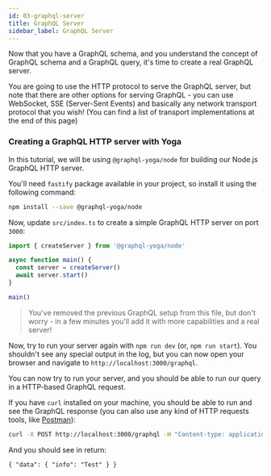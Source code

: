 ```yaml
---
id: 03-graphql-server
title: GraphQL Server
sidebar_label: GraphQL Server
---
```


Now that you have a GraphQL schema, and you understand the concept of GraphQL schema and a GraphQL query, it's time to create a real GraphQL server.

You are going to use the HTTP protocol to serve the GraphQL server, but note that there are other options for serving GraphQL - you can use WebSocket, SSE (Server-Sent Events) and basically any network transport protocol that you wish! (You can find a list of transport implementations at the end of this page)

### Creating a GraphQL HTTP server with Yoga

In this tutorial, we will be using `@graphql-yoga/node` for building our Node.js GraphQL HTTP server.

<Instruction>

You'll need `fastify` package available in your project, so install it using the following command:

```bash
npm install --save @graphql-yoga/node
```

</Instruction>

<Instruction>

Now, update `src/index.ts` to create a simple GraphQL HTTP server on port `3000`:

```typescript
import { createServer } from '@graphql-yoga/node'

async function main() {
  const server = createServer()
  await server.start()
}

main()
```

</Instruction>

> You've removed the previous GraphQL setup from this file, but don't worry - in a few minutes you'll add it with more capabilities and a real server!

Now, try to run your server again with `npm run dev` (or, `npm run start`). You shouldn't see any special output in the log, but you can now open your browser and navigate to `http://localhost:3000/graphql`.

You can now try to run your server, and you should be able to run our query in a HTTP-based GraphQL request.

<Instruction>

If you have `curl` installed on your machine, you should be able to run and see the GraphQL response (you can also use any kind of HTTP requests tools, like [Postman](https://www.postman.com/)):

```bash
curl -X POST http://localhost:3000/graphql -H "Content-type: application/json" --data-raw '{"query": "query { info }"}'
```

And you should see in return:

```(nocopy)
{ "data": { "info": "Test" } }
```

</Instruction>
